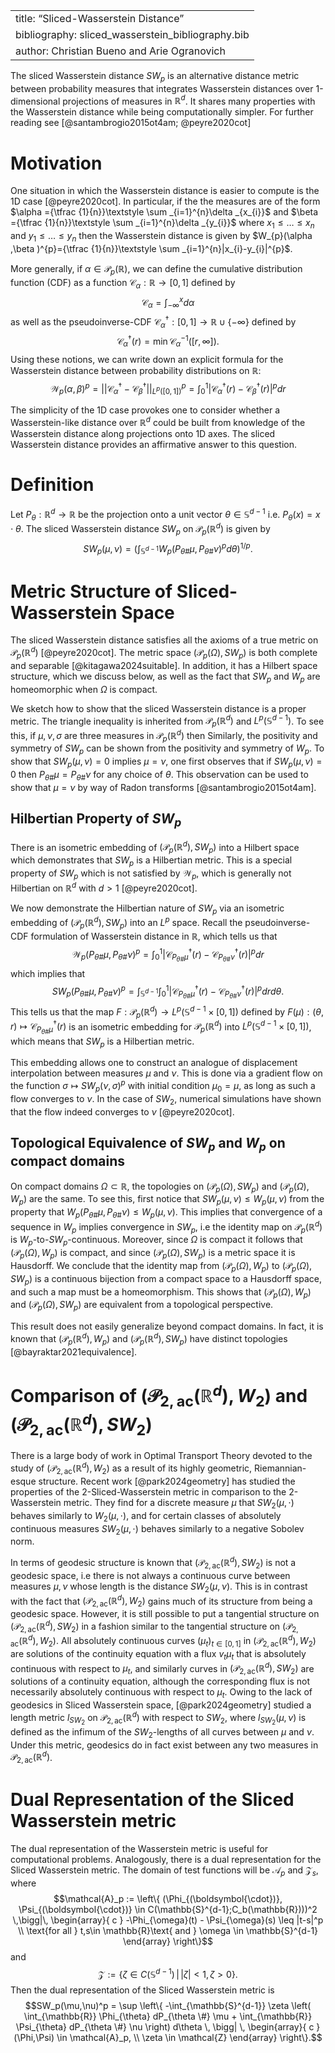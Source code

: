 \usepackage{amsmath}
\usepackage{amsfonts}
\newcommand{\R}{\mathbb{R}}
\newcommand{\Z}{\mathbb Z}
\newcommand{\N}{\mathbb N}
\newcommand{\Q}{\mathbb Q}
\newcommand{\C}{\mathbb C}
\newcommand{\E}{\mathbb E}
\newcommand{\T}{\mathbb T}
\newcommand{\BW}{\text{BW}(\R^d)}
\newcommand{\Wass}{\mathcal{P}_p(\R^d)}
\newcommand{\WassTwo}{\mathcal{P}_2(\R^d)}
\newcommand{\WassOm}{\mathcal{P}_p(\Omega)}
\newcommand{\WassTwoAC}{\mathcal{P}_{2,\text{ac}}(\R^d)}
\newcommand{\W}{\mathcal{W}}
\newcommand{\Cdf}{\mathcal{C}}

---
title: "Sliced-Wasserstein Distance"
bibliography: sliced_wasserstein_bibliography.bib
author: Christian Bueno and Arie Ogranovich
---

The sliced Wasserstein distance ${\displaystyle SW_{p}}$ is an alternative distance metric between probability measures that integrates Wasserstein distances over 1-dimensional projections of measures in $\mathbb{R}^d$. It shares many properties with the Wasserstein distance while being computationally simpler. For further reading see [@santambrogio2015ot4am; @peyre2020cot]

# Motivation

One situation in which the Wasserstein distance is easier to compute is the 1D case [@peyre2020cot]. In particular, if the the measures are of the form $\alpha ={\tfrac {1}{n}}\textstyle \sum _{i=1}^{n}\delta _{x_{i}}$ and $\beta ={\tfrac {1}{n}}\textstyle \sum _{i=1}^{n}\delta _{y_{i}}$ where $x_{1}\leq \ldots \leq x_{n}$ and $y_{1}\leq \ldots \leq y_{n}$ then the Wasserstein distance is given by $W_{p}(\alpha ,\beta )^{p}={\tfrac {1}{n}}\textstyle \sum _{i=1}^{n}|x_{i}-y_{i}|^{p}$.

More generally, if $\alpha \in \mathcal{P}_p(\mathbb{R})$, we can define the cumulative distribution function (CDF) as a function $\mathcal{C}_{\alpha}: \mathbb{R}\rightarrow [0,1]$ defined by $$\mathcal{C}_{\alpha} = \int_{-\infty}^x d\alpha$$ as well as the pseudoinverse-CDF $\mathcal{C}_{\alpha}^{\dagger}: [0,1] \rightarrow \mathbb{R}\cup \{-\infty\}$ defined by $$\mathcal{C}_{\alpha}^{\dagger} (r) = \min \mathcal{C}_\alpha^{-1}([r,\infty]).$$ Using these notions, we can write down an explicit formula for the Wasserstein distance between probability distributions on $\mathbb{R}$: $$\mathcal{W}_p(\alpha,\beta)^p = ||\mathcal{C}_\alpha^{\dagger} -\mathcal{C}_{\beta}^\dagger||_{L^p([0,1])}^p = \int_{0}^1 |\mathcal{C}_\alpha^{\dagger}(r) -\mathcal{C}_{\beta}^\dagger(r)|^pdr$$

The simplicity of the 1D case provokes one to consider whether a Wasserstein-like distance over $\mathbb {R} ^{d}$ could be built from knowledge of the Wasserstein distance along projections onto 1D axes. The sliced Wasserstein distance provides an affirmative answer to this question.

# Definition

Let $P_{\theta }:\mathbb {R} ^{d}\to \mathbb {R}$ be the projection onto a unit vector $\theta \in \mathbb {S} ^{d-1}$ i.e. $P_{\theta }(x)=x\cdot \theta$. The sliced Wasserstein distance $SW_p$ on ${\mathcal {P}}_p(\mathbb {R} ^{d})$ is given by $$SW_p(\mu ,\nu )=\left(\int _{\mathbb {S} ^{d-1}}W_p(P_{\theta \#}\mu ,P_{\theta \#}\nu )^pd\theta \right)^{1/p}.$$

# Metric Structure of Sliced-Wasserstein Space

The sliced Wasserstein distance satisfies all the axioms of a true metric on $\mathcal{P}_p(\mathbb{R}^d)$ [@peyre2020cot]. The metric space $(\mathcal{P}_p(\Omega), SW_p)$ is both complete and separable [@kitagawa2024suitable]. In addition, it has a Hilbert space structure, which we discuss below, as well as the fact that ${\displaystyle SW_p}$ and ${\displaystyle W_p}$ are homeomorphic when $\Omega$ is compact.

We sketch how to show that the sliced Wasserstein distance is a proper metric. The triangle inequality is inherited from $\displaystyle \mathcal{P}_p(\mathbb{R}^d)$ and $\displaystyle L^p(\mathbb{S}^{d-1})$. To see this, if $\mu, \nu, \sigma$ are three measures in ${\mathcal {P}}_p(\mathbb {R} ^{d})$ then \begin{align}
  SW_p(\mu ,\sigma )+SW_p(\sigma ,\nu )&=\left(\int _{\mathbb {S} ^{d-1}}W_p(P_{\theta \#}\mu ,P_{\theta \#}\sigma )^pd\theta \right)^{1/p} + \left(\int _{\mathbb {S} ^{d-1}}W_p(P_{\theta \#}\sigma ,P_{\theta \#}\nu )^pd\theta \right)^{1/p}\\
  &\leq \left(\int _{\mathbb {S} ^{d-1}}W_p(P_{\theta \#}\mu ,P_{\theta \#}\sigma )^pd\theta + \int _{\mathbb {S} ^{d-1}}W_p(P_{\theta \#}\sigma ,P_{\theta \#}\nu )^pd\theta \right)^{1/p}\\
  &= \left(\int _{\mathbb {S} ^{d-1}}W_p(P_{\theta \#}\mu ,P_{\theta \#}\sigma )^p+W_p(P_{\theta \#}\sigma ,P_{\theta \#}\nu )^p d\theta \right)^{1/p}\\
  &\leq \left(\int _{\mathbb {S} ^{d-1}}\Big(W_p(P_{\theta \#}\mu ,P_{\theta \#}\sigma )+W_p(P_{\theta \#}\sigma ,P_{\theta \#}\nu )\Big)^p d\theta \right)^{1/p}\\
  &\leq \left(\int _{\mathbb {S} ^{d-1}} W_p(P_{\theta \#}\mu,P_{\theta \#}\nu )^p d\theta \right)^{1/p}\\
  &= SW_p(\mu ,\nu ).
\end{align} Similarly, the positivity and symmetry of $\displaystyle SW_p$ can be shown from the positivity and symmetry of $\displaystyle W_p$. To show that $\displaystyle SW_p(\mu ,\nu )=0$ implies $\displaystyle \mu =\nu$, one first observes that if $\displaystyle SW_p(\mu ,\nu )=0$ then $\displaystyle P_{\theta \#}\mu =P_{\theta \#}\nu$ for any choice of $\theta$. This observation can be used to show that $\mu = \nu$ by way of Radon transforms [@santambrogio2015ot4am].

## Hilbertian Property of ${\displaystyle SW_{p}}$

There is an isometric embedding of $(\mathcal{P}_p(\mathbb{R}^d),SW_p)$ into a Hilbert space which demonstrates that $SW_p$ is a Hilbertian metric. This is a special property of $SW_p$ which is not satisfied by $\mathcal{W}_p$, which is generally not Hilbertian on $\mathbb{R}^d$ with $d > 1$ [@peyre2020cot].

We now demonstrate the Hilbertian nature of $SW_p$ via an isometric embedding of $(\mathcal{P}_p(\mathbb{R}^d),SW_p)$ into an $L^p$ space. Recall the pseudoinverse-CDF formulation of Wasserstein distance in $\mathbb{R}$, which tells us that $$\mathcal{W}_p(P_{\theta \#}\mu, P_{\theta \#}\nu)^p = \int_{0}^1 |\mathcal{C}_{P_{\theta \#}\mu}^{\dagger}(r) -\mathcal{C}_{P_{\theta \#}\nu}^\dagger(r)|^pdr$$ which implies that $$SW_p(P_{\theta \#}\mu, P_{\theta \#}\nu)^p = \int_{\mathbb{S}^{d-1}}\int_{0}^1 |\mathcal{C}_{P_{\theta \#}\mu}^{\dagger}(r) -\mathcal{C}_{P_{\theta \#}\nu}^\dagger(r)|^pdrd\theta.$$ This tells us that the map $F: \mathcal{P}_p(\mathbb{R}^d)\rightarrow L^p(\mathbb{S}^{d-1} \times [0,1])$ defined by $F(\mu): (\theta,r) \mapsto \mathcal{C}_{P_{\theta \#}\mu}^{\dagger}(r)$ is an isometric embedding for $\mathcal{P}_p(\mathbb{R}^d)$ into $L^p(\mathbb{S}^{d-1} \times [0,1])$, which means that $SW_p$ is a Hilbertian metric.

This embedding allows one to construct an analogue of displacement interpolation between measures $\mu$ and $\nu$. This is done via a gradient flow on the function $\sigma \mapsto SW_p(\nu,\sigma)^p$ with initial condition $\mu_0 = \mu$, as long as such a flow converges to $\nu$. In the case of $SW_2$, numerical simulations have shown that the flow indeed converges to $\nu$ [@peyre2020cot].

## Topological Equivalence of ${\displaystyle SW_p}$ and ${\displaystyle W_p}$ on compact domains

On compact domains $\Omega \subset \mathbb{R}$, the topologies on $(\mathcal{P}_p(\Omega), SW_p)$ and $(\mathcal{P}_p(\Omega), W_p)$ are the same. To see this, first notice that ${\displaystyle SW_p(\mu ,\nu )\leq W_p(\mu ,\nu )}$ from the property that $\displaystyle W_p(P_{\theta \#}\mu ,P_{\theta \#}\nu )\leq W_p(\mu ,\nu ).$ This implies that convergence of a sequence in ${\displaystyle W_p}$ implies convergence in ${\displaystyle SW_p}$, i.e the identity map on ${\displaystyle {\mathcal {P}}_p(\mathbb {R} ^{d})}$ is ${\displaystyle W_p}$-to-${\displaystyle SW_p}$-continuous. Moreover, since $\Omega$ is compact it follows that ${\displaystyle ({\mathcal {P}}_p(\Omega ),W_p)}$ is compact, and since $(\mathcal{P}_p(\Omega), SW_p)$ is a metric space it is Hausdorff. We conclude that the identity map from $(\mathcal{P}_p(\Omega), W_p)$ to $(\mathcal{P}_p(\Omega), SW_p)$ is a continuous bijection from a compact space to a Hausdorff space, and such a map must be a homeomorphism. This shows that $(\mathcal{P}_p(\Omega), W_p)$ and $(\mathcal{P}_p(\Omega), SW_p)$ are equivalent from a topological perspective.

This result does not easily generalize beyond compact domains. In fact, it is known that $(\mathcal{P}_p(\mathbb{R}^d), W_p)$ and $(\mathcal{P}_p(\mathbb{R}^d), SW_p)$ have distinct topologies [@bayraktar2021equivalence].

# Comparison of $(\mathcal{P}_{2,\text{ac}}(\mathbb{R}^d), W_2)$ and $(\mathcal{P}_{2,\text{ac}}(\mathbb{R}^d), SW_2)$

There is a large body of work in Optimal Transport Theory devoted to the study of $(\mathcal{P}_{2,\text{ac}}(\mathbb{R}^d),W_2)$ as a result of its highly geometric, Riemannian-esque structure. Recent work [@park2024geometry] has studied the properties of the 2-Sliced-Wasserstein metric in comparison to the 2-Wasserstein metric. They find for a discrete measure $\mu$ that $SW_2(\mu, \cdot)$ behaves similarly to $W_2(\mu,\cdot)$, and for certain classes of absolutely continuous measures $SW_2(\mu, \cdot)$ behaves similarly to a negative Sobolev norm.

In terms of geodesic structure is known that $(\mathcal{P}_{2,\text{ac}}(\mathbb{R}^d), SW_2)$ is not a geodesic space, i.e there is not always a continuous curve between measures $\mu,\nu$ whose length is the distance $SW_2(\mu,\nu)$. This is in contrast with the fact that $(\mathcal{P}_{2,\text{ac}}(\mathbb{R}^d), W_2)$ gains much of its structure from being a geodesic space. However, it is still possible to put a tangential structure on $(\mathcal{P}_{2,\text{ac}}(\mathbb{R}^d), SW_2)$ in a fashion similar to the tangential structure on $(\mathcal{P}_{2,\text{ac}}(\mathbb{R}^d), W_2)$. All absolutely continuous curves $(\mu_t)_{t \in [0,1]}$ in $(\mathcal{P}_{2,\text{ac}}(\mathbb{R}^d), W_2)$ are solutions of the continuity equation with a flux $v_t \mu_t$ that is absolutely continuous with respect to $\mu_t$, and similarly curves in $(\mathcal{P}_{2,\text{ac}}(\mathbb{R}^d), SW_2)$ are solutions of a continuity equation, although the corresponding flux is not necessarily absolutely continuous with respect to $\mu_t$. Owing to the lack of geodesics in Sliced Wasserstein space, [@park2024geometry] studied a length metric $l_{SW_2}$ on $\mathcal{P}_{2,\text{ac}}(\mathbb{R}^d)$ with respect to $SW_2$, where $l_{SW_2}(\mu,\nu)$ is defined as the infimum of the $SW_2$-lengths of all curves between $\mu$ and $\nu$. Under this metric, geodesics do in fact exist between any two measures in $\mathcal{P}_{2,\text{ac}}(\mathbb{R}^d)$.

# Dual Representation of the Sliced Wasserstein metric

The dual representation of the Wasserstein metric is useful for computational problems. Analogously, there is a dual representation for the Sliced Wasserstein metric. The domain of test functions will be $\mathcal{A}_p$ and $\mathcal{Z}_{s}$, where $$\mathcal{A}_p := \left\{ (\Phi_{(\boldsymbol{\cdot})}, \Psi_{(\boldsymbol{\cdot})} \in C(\mathbb{S}^{d-1};C_b(\mathbb{R})))^2 \,\bigg|\, \begin{array}{ c }
 -\Phi_{\omega}(t) - \Psi_{\omega}(s) \leq |t-s|^p \\ 
 \text{for all } t,s\in \mathbb{R}\text{ and } \omega \in \mathbb{S}^{d-1}
\end{array} \right\}$$ and $$\mathcal{Z} := \left\{ \zeta \in C(\mathbb{S}^{d-1}) \, \Big| \, |\zeta| < 1, \zeta > 0 \right\}.$$ Then the dual representation of the Sliced Wasserstein metric is $$SW_p(\mu,\nu)^p = \sup \left\{ -\int_{\mathbb{S}^{d-1}} \zeta \left( \int_{\mathbb{R}} \Phi_{\theta} dP_{\theta \#} \mu + \int_{\mathbb{R}} \Psi_{\theta} dP_{\theta \#} \nu \right) d\theta \, \bigg| \, \begin{array}{ c }(\Phi,\Psi) \in \mathcal{A}_p, \\ 
\zeta \in \mathcal{Z}
\end{array} \right\}.$$
